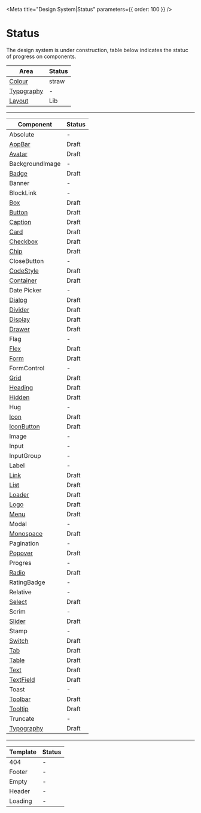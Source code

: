 
<Meta title="Design System|Status" parameters={{ order: 100 }} />

# Status

The design system is under construction, table below indicates the statuc of progress on components.

| Area                                                                       | Status |
| -------------------------------------------------------------------------- | ------ |
| [Colour](/components/?path=/docs/design-system-colour--page)               | straw  |
| [Typography](/components/?path=/docs/design-system-typography--typography) | -      |
| [Layout](https://github.com/commitd/layout)                                | Lib    |

---

| Component                                                                  | Status |
| -------------------------------------------------------------------------- | ------ |
| Absolute                                                                   | -      |
| [AppBar](/components/?path=/docs/components-appbar--default-story)         | Draft  |
| [Avatar](/components/?path=/docs/components-avatar--default-story)         | Draft  |
| BackgroundImage                                                            | -      |
| [Badge](/components/?path=/docs/components-badge--default-story)           | Draft  |
| Banner                                                                     | -      |
| BlockLink                                                                  | -      |
| [Box](/components/?path=/docs/components-box--default-story)               | Draft  |
| [Button](/components/?path=/docs/components-button--default-story)         | Draft  |
| [Caption](/components/?path=/docs/design-system-typography--variations)    | Draft  |
| [Card](/components/?path=/docs/components-card--default-story)             | Draft  |
| [Checkbox](/components/?path=/docs/components-checkbox--default-story)     | Draft  |
| [Chip](/components/?path=/docs/components-chip--default-story)             | Draft  |
| CloseButton                                                                | -      |
| [CodeStyle](/components/?path=/docs/components-codeestyle--default-story)  | Draft  |
| [Container](/components/?path=/docs/components-container--default-story)   | Draft  |
| Date Picker                                                                | -      |
| [Dialog](/components/?path=/docs/components-dialog--default-story)         | Draft  |
| [Divider](/components/?path=/docs/components-divider--default-story)       | Draft  |
| [Display](/components/?path=/docs/design-system-typography--display)       | Draft  |
| [Drawer](/components/?path=/docs/components-drawer--default-story)         | Draft  |
| Flag                                                                       | -      |
| [Flex](/components/?path=/docs/components-flex--default-story)             | Draft  |
| [Form](/components/?path=/docs/components-form--default-story)             | Draft  |
| FormControl                                                                | -      |
| [Grid](/components/?path=/docs/components-grid--default-story)             | Draft  |
| [Heading](/components/?path=/docs/design-system-typography--heading)       | Draft  |
| [Hidden](/components/?path=/docs/components-hidden--default-story)         | Draft  |
| Hug                                                                        | -      |
| [Icon](/components/?path=/docs/components-icon--default-story)             | Draft  |
| [IconButton](/components/?path=/docs/components-iconButton--default-story) | Draft  |
| Image                                                                      | -      |
| Input                                                                      | -      |
| InputGroup                                                                 | -      |
| Label                                                                      | -      |
| [Link](/components/?path=/docs/components-link--default-story)             | Draft  |
| [List](/components/?path=/docs/components-list--default-story)             | Draft  |
| [Loader](/components/?path=/docs/components-loader--default-story)         | Draft  |
| [Logo](/components/?path=/docs/components-logo--default-story)             | Draft  |
| [Menu](/components/?path=/docs/components-menu--default-story)             | Draft  |
| Modal                                                                      | -      |
| [Monospace](/components/?path=/docs/design-system-typography--variations)  | Draft  |
| Pagination                                                                 | -      |
| [Popover](/components/?path=/docs/components-popover--default-story)       | Draft  |
| Progres                                                                    | -      |
| [Radio](/components/?path=/docs/components-radio--default-story)           | Draft  |
| RatingBadge                                                                | -      |
| Relative                                                                   | -      |
| [Select](/components/?path=/docs/components-select--default-story)         | Draft  |
| Scrim                                                                      | -      |
| [Slider](/components/?path=/docs/components-slider--default-story)         | Draft  |
| Stamp                                                                      | -      |
| [Switch](/components/?path=/docs/components-switch--default-story)         | Draft  |
| [Tab](/components/?path=/docs/components-tab--default-story)               | Draft  |
| [Table](/components/?path=/docs/components-table--default-story)           | Draft  |
| [Text](/components/?path=/docs/design-system-typography--text)             | Draft  |
| [TextField](/components/?path=/docs/components-textfield--default-story)   | Draft  |
| Toast                                                                      | -      |
| [Toolbar](/components/?path=/docs/components-toolbar--default-story)       | Draft  |
| [Tooltip](/components/?path=/docs/components-tooltip--default-story)       | Draft  |
| Truncate                                                                   | -      |
| [Typography](/components/?path=/docs/design-system-typography--typography) | Draft  |

---

| Template | Status |
| -------- | ------ |
| 404      | -      |
| Footer   | -      |
| Empty    | -      |
| Header   | -      |
| Loading  | -      |
